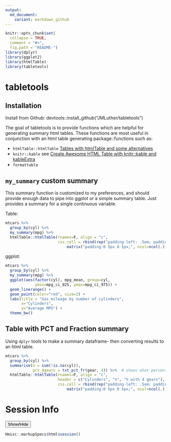 ```yaml
---
output:
  md_document:
    variant: markdown_github
---
```


<!-- README.md is generated from README.Rmd. Please edit that file -->

```r
knitr::opts_chunk$set(
  collapse = TRUE,
  comment = "#>",
  fig.path = "README-")
library(dplyr)
library(ggplot2)
library(htmlTable)
library(tabletools)
```

# tabletools


## Installation

Install from Github:  devtools::install_github("JMLuther/tabletools")


The goal of tabletools is to provide functions which are helpful for generating summary html tables.
These functions are most useful in conjunction with an html table generating package::functions such as:  

  *  `htmlTable::htmlTable` [Tables with htmlTable and some alternatives](https://cran.r-project.org/web/packages/htmlTable/vignettes/tables.html)  
  *  `knitr::kable` see [Create Awesome HTML Table with knitr::kable and kableExtra](https://haozhu233.github.io/kableExtra/awesome_table_in_html.html)  
  *  `formattable` 

## `my_summary` custom summary  

This summary function is customized to my preferences, and should provide enough data to pipe into ggplot or a simple summary table.
Just provides a summary for a single continuous variable.

Table:
```r
mtcars %>% 
  group_by(cyl) %>% 
  my_summary(mpg) %>% 
  htmlTable::htmlTable(rnames=F, align = "c",
                       css.cell = rbind(rep("padding-left: .5em; padding-right: .5em;",times=ncol(.)),
                           matrix("padding:0 5px 0 5px;", ncol=ncol(.), nrow=nrow(.))))

```

ggplot:
```r
mtcars %>% 
  group_by(cyl) %>% 
  my_summary(mpg) %>% 
  ggplot(aes(factor(cyl), mpg_mean, group=cyl,
             ymin=mpg_ci_025, ymax=mpg_ci_975)) +
  geom_linerange() +
  geom_point(color="red", size=2) +
  labs(title = "Gas mileage by number of cylinders",
       x="Cylinders", 
       y="Average MPG") +
  theme_bw()
```



## Table with PCT and Fraction summary   

Using `dplyr` tools to make a summary dataframe- then converting results to an html table.
```r
mtcars %>% 
  group_by(cyl) %>% 
  summarise(n = sum(!is.na(cyl)),
            pct_4gears = txt_pct_fr(gear, 4)) %>%  # shows what percentage have 4 gears (selected reference) and (with fraction)
  htmlTable::htmlTable(rnames=F, align = "c",
                       header = c("Cylinders", "n", "% with 4 gears"),
                       css.cell = rbind(rep("padding-left: .5em; padding-right: .5em;",times=ncol(.)),
                           matrix("padding:0 5px 0 5px;", ncol=ncol(.), nrow=nrow(.))))

```


# Session Info  

<button class="btn btn-primary" data-toggle="collapse" data-target="#SessionInfo"> Show/Hide </button>  
<div id="SessionInfo" class="collapse">  
```r
Hmisc::markupSpecs$html$session()
```
</div>
 
